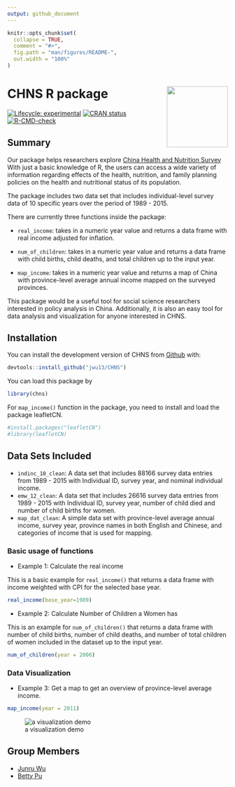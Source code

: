 ```yaml
---
output: github_document
---
```



<!-- README.md is generated from README.Rmd. Please edit that file -->

```r
knitr::opts_chunk$set(
  collapse = TRUE,
  comment = "#>",
  fig.path = "man/figures/README-",
  out.width = "100%"
)
```

# CHNS R package <img src='data-raw/hex.png' align="right" height="139"/>

<!-- badges: start -->

[![Lifecycle: experimental](https://img.shields.io/badge/lifecycle-experimental-orange.svg)](https://lifecycle.r-lib.org/articles/stages.html#experimental)
[![CRAN status](https://www.r-pkg.org/badges/version/surveyjanitor)](https://CRAN.R-project.org/package=surveyjanitor)
[![R-CMD-check](https://github.com/jwu13/CHNS/actions/workflows/R-CMD-check.yaml/badge.svg)](https://github.com/jwu13/CHNS/actions/workflows/R-CMD-check.yaml)

<!-- badges: end -->


## Summary

Our package helps researchers explore [China Health and Nutrition Survey](https://www.cpc.unc.edu/projects/china/data) With just a basic knowledge of R, the users can access a wide variety of information regarding effects of the health, nutrition, and family planning policies on the health and nutritional status of its population. \

The package includes two data set that includes individual-level survey data of 10 specific years over the period of 1989 - 2015.\

There are currently three functions inside the package:\

- `real_income`: takes in a numeric year value and returns a data frame with real income adjusted for inflation.\

- `num_of_children`: takes in a numeric year value and returns a data frame with child births, child deaths, and total children up to the input year.\

- `map_income`: takes in a numeric year value and returns a map of China with province-level average annual income mapped on the surveyed provinces.\

This package would be a useful tool for social science researchers interested in policy analysis in China. Additionally, it is also an easy tool for data analysis and visualization for anyone interested in CHNS.


## Installation

You can install the development version of CHNS from [Github](https://github.com/jwu13/CHNS) with:

```r
devtools::install_github("jwu13/CHNS")
```

You can load this package by
```r
library(chns)
```

For `map_income()` function in the package, you need to install and load the package leafletCN.

```r
#install.packages("leafletCN")
#library(leafletCN)
```

## Data Sets Included

- `indinc_10_clean`: A data set that includes 88166 survey data entries from 1989 - 2015 with Individual ID, survey year, and nominal individual income.
- `emw_12_clean`: A data set that includes 26616 survey data entries from 1989 - 2015 with Individual ID, survey year, number of child died and number of child births for women.
- `map_dat_clean`: A simple data set with province-level average annual income, survey year, province names in both English and Chinese, and categories of income that is used for mapping.

### Basic usage of functions

- Example 1: Calculate the real income

This is a basic example for `real_income()` that returns a data frame with income weighted with CPI for the selected base year.

```r
real_income(base_year=1989) 
```

- Example 2: Calculate Number of Children a Women has

This is an example for `num_of_children()` that returns a data frame with number of child births, number of child deaths, and number of total children of women included in the dataset up to the input year.

```r
num_of_children(year = 2006) 
```

### Data Visualization

- Example 3: Get a map to get an overview of province-level average income.

```r
map_income(year = 2011)
```

![a visualization demo](data-raw/viz_demo.png)


## Group Members 

- [Junru Wu](https://github.com/jwu13)
- [Betty Pu](https://github.com/bettyjpu)




